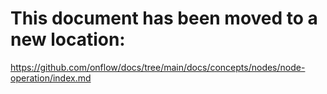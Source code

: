 # This document has been moved to a new location:

https://github.com/onflow/docs/tree/main/docs/concepts/nodes/node-operation/index.md
